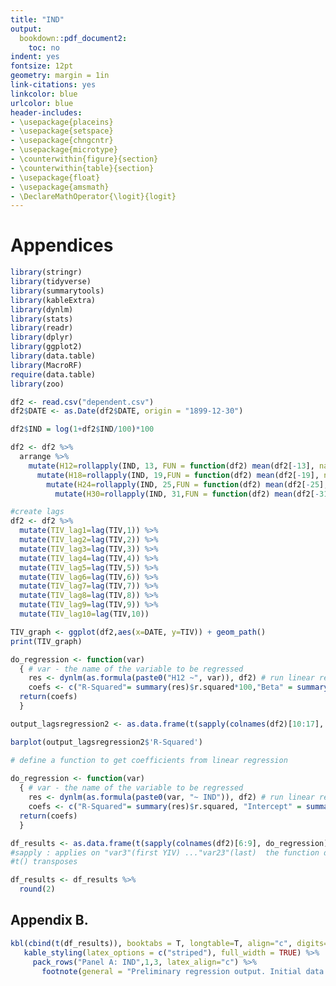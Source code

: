 ```yaml
---
title: "IND"
output: 
  bookdown::pdf_document2:
    toc: no
indent: yes
fontsize: 12pt
geometry: margin = 1in
link-citations: yes
linkcolor: blue
urlcolor: blue
header-includes:
- \usepackage{placeins}
- \usepackage{setspace}
- \usepackage{chngcntr}
- \usepackage{microtype}
- \counterwithin{figure}{section}
- \counterwithin{table}{section}
- \usepackage{float}
- \usepackage{amsmath}
- \DeclareMathOperator{\logit}{logit}
---
```


# Appendices
```r
library(stringr)
library(tidyverse)
library(summarytools)
library(kableExtra)
library(dynlm)
library(stats)
library(readr)
library(dplyr)
library(ggplot2)
library(data.table)
library(MacroRF)
require(data.table)
library(zoo)
```


```r
df2 <- read.csv("dependent.csv")
df2$DATE <- as.Date(df2$DATE, origin = "1899-12-30")

df2$IND = log(1+df2$IND/100)*100

df2 <- df2 %>%
  arrange %>%
    mutate(H12=rollapply(IND, 13, FUN = function(df2) mean(df2[-13], na.rm = TRUE), fill = NA, align = "right" )) %>%
      mutate(H18=rollapply(IND, 19,FUN = function(df2) mean(df2[-19], na.rm = TRUE), fill = NA, align = "right" )) %>%
        mutate(H24=rollapply(IND, 25,FUN = function(df2) mean(df2[-25], na.rm = TRUE), fill = NA, align = "right" )) %>%
          mutate(H30=rollapply(IND, 31,FUN = function(df2) mean(df2[-31], na.rm = TRUE), fill = NA, align = "right" ))
```



```r
#create lags
df2 <- df2 %>%
  mutate(TIV_lag1=lag(TIV,1)) %>%
  mutate(TIV_lag2=lag(TIV,2)) %>%
  mutate(TIV_lag3=lag(TIV,3)) %>%
  mutate(TIV_lag4=lag(TIV,4)) %>%
  mutate(TIV_lag5=lag(TIV,5)) %>%
  mutate(TIV_lag6=lag(TIV,6)) %>%
  mutate(TIV_lag7=lag(TIV,7)) %>%
  mutate(TIV_lag8=lag(TIV,8)) %>%
  mutate(TIV_lag9=lag(TIV,9)) %>%
  mutate(TIV_lag10=lag(TIV,10))
```



```r

TIV_graph <- ggplot(df2,aes(x=DATE, y=TIV)) + geom_path()
print(TIV_graph)

do_regression <- function(var)
  { # var - the name of the variable to be regressed
    res <- dynlm(as.formula(paste0("H12 ~", var)), df2) # run linear regression
    coefs <- c("R-Squared"= summary(res)$r.squared*100,"Beta" = summary(res)$coefficients[2], "P-value"= summary(res)$coefficients[,3])
  return(coefs)
  }

output_lagsregression2 <- as.data.frame(t(sapply(colnames(df2)[10:17], do_regression)))

barplot(output_lagsregression2$'R-Squared')
```



```r
# define a function to get coefficients from linear regression
  
do_regression <- function(var)
  { # var - the name of the variable to be regressed
    res <- dynlm(as.formula(paste0(var, "~ IND")), df2) # run linear regression
    coefs <- c("R-Squared"= summary(res)$r.squared, "Intercept" = summary(res)$coefficients[1], "Beta" = summary(res)$coefficients[2], "t-statistic" = summary(res)$coefficients[,3]) 
  return(coefs)
  }

df_results <- as.data.frame(t(sapply(colnames(df2)[6:9], do_regression)))
#sapply : applies on "var3"(first YIV) ..."var23"(last)  the function do_lm
#t() transposes

df_results <- df_results %>%
  round(2)
```




## Appendix B. 

```r
kbl(cbind(t(df_results)), booktabs = T, longtable=T, align="c", digits=2, caption="Regression output") %>%
   kable_styling(latex_options = c("striped"), full_width = TRUE) %>%
     pack_rows("Panel A: IND",1,3, latex_align="c") %>%
       footnote(general = "Preliminary regression output. Initial data needs to be re-checked.")

```

